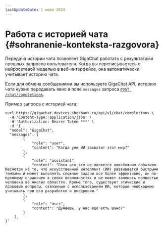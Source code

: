 ```yaml
---
lastUpdateDate: 1 июля 2024
---
```


# Работа с историей чата {#sohranenie-konteksta-razgovora}

Передача истории чата позволяет GigaChat работать с результатами прошлых запросов пользователя.
Когда вы переписываетесь с нейросетевой моделью в веб-интерфейсе, она автоматически учитывает историю чата.

Если для обмена сообщениями вы используете GigaChat API, историю чата нужно передавать явно в поле `messages` запроса [`POST /chat/completions`](/ru/gigachat/api/reference/rest/post-chat).

Пример запроса с историей чата:

```shell
curl https://gigachat.devices.sberbank.ru/api/v1/chat/completions \
  -H 'Content-Type: application/json' \
  -H 'Authorization: Bearer Token ***' \
  -d '{
  "model": "GigaChat",
  "messages": [
        {
            "role": "user",
            "content": "Когда уже ИИ захватит этот мир?"
        },
        {
            "role": "assistant",
            "content": "Пока что это не является неизбежным событием. Несмотря на то, что искусственный интеллект (ИИ) развивается быстрыми темпами и может выполнять сложные задачи все более эффективно, он по-прежнему ограничен в своих возможностях и не может заменить полностью человека во многих областях. Кроме того, существуют этические и правовые вопросы, связанные с использованием ИИ, которые необходимо учитывать при его разработке и внедрении."
        },
        {
            "role": "user",
            "content": "Думаешь, у нас еще есть шанс?"
        }
    ],
}'
```